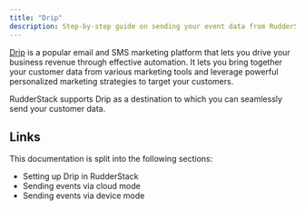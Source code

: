 ```yaml
---
title: "Drip"
description: Step-by-step guide on sending your event data from RudderStack to Drip.
---
```


[Drip](https://drip.com/) is a popular email and SMS marketing platform that lets you drive your business revenue through effective automation. It lets you bring together your customer data from various marketing tools and leverage powerful personalized marketing strategies to target your customers.

RudderStack supports Drip as a destination to which you can seamlessly send your customer data.

## Links

This documentation is split into the following sections:

- <Link to="/destinations/streaming-destinations/drip/setting-up-drip-in-rudderstack/">Setting up Drip in RudderStack</Link>
- <Link to="/destinations/streaming-destinations/drip/drip-cloud-mode/">Sending events via cloud mode</Link>
- <Link to="/destinations/streaming-destinations/drip/drip-web-device-mode/">Sending events via device mode</Link>